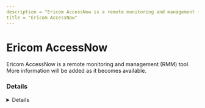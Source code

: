 ---
description = "Ericom AccessNow is a remote monitoring and management (RMM) tool. More information will be added as it becomes available."
title = "Ericom AccessNow"
---



# Ericom AccessNow

Ericom AccessNow is a remote monitoring and management (RMM) tool. More information will be added as it becomes available.

### Details
<Details author={""}
         category={""}
         created={""}
         website={""}
         lastModified={"2024-02-07"}
         privileges={""}
         free={ false }
         verification={ false }
/>

#### Installation Paths
<Card code={ ["accessserver*.exe", "accessserver.exe"] }/>





### Forensic Artifacts




#### Network Artifacts
<EuiSpacer size="xl"/>
<NetworkArtifactsTable data={ [{"Description": "Known remote domains", "Domains": ["user_managed", "ericom.com"], "Ports": []}] }/>




### Detections
- Detects potential network activity of Ericom AccessNow RMM tool
  - [Sigma Rule](https://github.com/magicsword-io/LOLRMM/blob/main/detections/sigma/ericom_accessnow_network_sigma.yml)
- Detects potential processes activity of Ericom AccessNow RMM tool
  - [Sigma Rule](https://github.com/magicsword-io/LOLRMM/blob/main/detections/sigma/ericom_accessnow_processes_sigma.yml)

### References
- [https://www.ericom.com/connect-accessnow/](https://www.ericom.com/connect-accessnow/)

